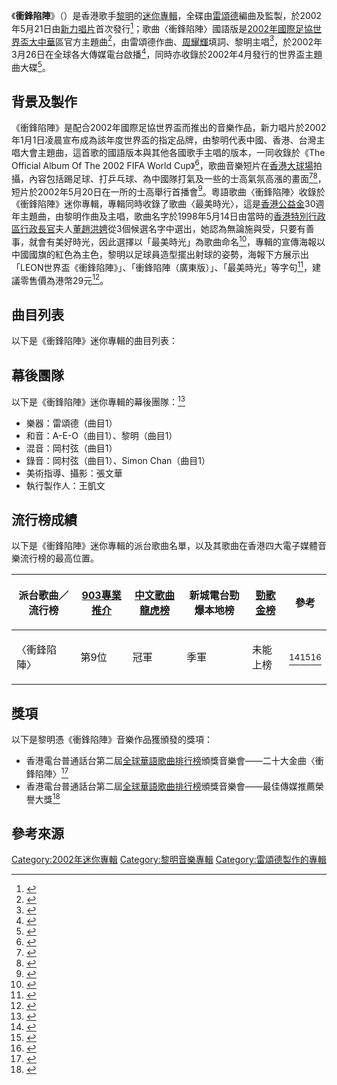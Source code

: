 {{Infobox album
| name       = 衝鋒陷陣
| original_name  = {{lang|en|''Charged Up''}}
| type       = EP
| artist     = [[黎明|黎明]]
| cover      = 黎明 世界盃衝鋒陷陣.jpg
| alt        = 《衝鋒陷陣》的唱片專輯封面
| released   = {{start date|2002|05|21}}
| format     = 
| recorded   = 1998年、2002年
| studio     = 
| genre      = 流行音樂
| length     = {{Duration|m=06|s=22}}
| language   = 粵語
| label      = 新力唱片
| producer   = 雷頌德
| chronology = 黎明
| prev_title = [[環球真經典系列_黎明|環球真經典系列 黎明]]
| prev_year  = 2001
| next_title = [[Homework|Homework]]
| next_year  = 2002
}}

《'''衝鋒陷陣'''》（{{lang-en|''Charged Up''}}）是香港歌手[[黎明|黎明]]的[[迷你專輯|迷你專輯]]，全碟由[[雷頌德|雷頌德]]編曲及監製，於2002年5月21日由[[索尼音樂娛樂_(香港)|新力唱片]]首次發行<ref>{{Cite web|url = https://www.881903.com/highlight/2392818/%E5%BB%A3%E6%9D%B1%E7%88%86%E8%B0%B7-%E6%98%8E%E6%97%A5%E4%B9%8B%E5%BB%A3%E6%9D%B1%E6%AD%8C/5%E6%9C%8821%E6%97%A5%E4%B9%8B%E5%BB%A3%E6%9D%B1%E6%AD%8C|title = 5月21日之廣東歌|date = 2021-05-20|publisher = 商業電台|language = zh|accessdate = 2021-06-05|archive-url = https://web.archive.org/web/20210605022309/https://www.881903.com/highlight/2392818/%E5%BB%A3%E6%9D%B1%E7%88%86%E8%B0%B7-%E6%98%8E%E6%97%A5%E4%B9%8B%E5%BB%A3%E6%9D%B1%E6%AD%8C/5%E6%9C%8821%E6%97%A5%E4%B9%8B%E5%BB%A3%E6%9D%B1%E6%AD%8C|archive-date = 2021-06-05|dead-url = no}}</ref>；歌曲〈衝鋒陷陣〉國語版是[[2002年國際足協世界盃|2002年國際足協世界盃]][[大中華|大中華]]區官方主題曲<ref>{{cite news|language = zh|url = https://collection.news/appledaily/articles/US7W7XZOMJN4THDHNCYMGA55H4|title = 唱世盃主題曲任有線大使 黎明唔怕得罪無線|publisher = 蘋果日報|author = 何永寧|date = 2002-03-27|accessdate = 2022-03-27|archive-url = https://web.archive.org/web/20210830195847/https://collection.news/appledaily/articles/US7W7XZOMJN4THDHNCYMGA55H4|archive-date = 2021-08-30|dead-url = no}}</ref>，由雷頌德作曲、[[周耀輝|周耀輝]]填詞、黎明主唱<ref>{{Cite book | author = 周耀輝、高偉雲 | title = 多重奏: 香港流行音樂聲像的全球流動 | location = 香港 | publisher = 香港中文大學出版社 | date = 2015 | pages = 24－26 | ISBN = 9629965879| language = zh}}</ref>，於2002年3月26日在全球各大傳媒電台啟播<ref>{{Cite web |url = http://www.hkce.com/press/release/2002/page25_big5.htm |title = 有線電視與Sony Music公布世界盃合作協議 黎明世界盃大碟(中港台區)宣傳歌曲「衝鋒陷陣」昨日全球首播 |date = 2002-03-26 |publisher = 有線電視 |language = zh |accessdate = 2020-09-27 |archive-url = https://web.archive.org/web/20200927060220/http://www.hkce.com/press/release/2002/page25_big5.htm |archive-date = 2020-09-27 |dead-url = no }}</ref>，同時亦收錄於2002年4月發行的世界盃主題曲大碟<ref>{{Cite web |url = https://www.discogs.com/Various-The-Official-Album-Of-The-2002-FIFA-World-Cup/release/7621854 |title = The Official Album Of The 2002 FIFA World Cup |date = 2002 |publisher = Discogs |language = en |accessdate = 2020-09-27 |archive-url = https://web.archive.org/web/20200927034228/https://www.discogs.com/Various-The-Official-Album-Of-The-2002-FIFA-World-Cup/release/7621854 |archive-date = 2020-09-27 |dead-url = no }}</ref>。

==背景及製作==
《衝鋒陷陣》是配合2002年國際足協世界盃而推出的音樂作品，新力唱片於2002年1月1日凌晨宣布成為該年度世界盃的指定品牌，由黎明代表中國、香港、台灣主唱大會主題曲，這首歌的國語版本與其他各國歌手主唱的版本，一同收錄於《The Official Album Of The 2002 FIFA World Cup》<ref>{{cite news|language =zh|author =蔡如玉、梁詠怡|url =https://hk.appledaily.com/entertainment/20020102/4YTUZ3D36HVC4KYNAZYUFSZKHY/|title =唱世盃國語版主題曲露一手 黎明炫耀踢波兩度撻Q|publisher =蘋果日報|date =2002-01-02|accessdate =2021-06-17|archive-url =https://web.archive.org/web/20210617120645/https://hk.appledaily.com/entertainment/20020102/4YTUZ3D36HVC4KYNAZYUFSZKHY/|archive-date =2021-06-17|dead-url =yes}}</ref>，歌曲音樂短片在[[香港大球場|香港大球場]]拍攝，內容包括踢足球、打乒乓球、為中國隊打氣及一些的士高氣氛高漲的畫面<ref>{{Cite web |url = http://ent.enorth.com.cn/system/2002/05/08/000325743.shtml |title = 黎明為世界盃主題曲拍攝MV動感十足 |date = 2002-05-08 |publisher = 北方網 |language = zh-hans |accessdate = 2020-09-27 |archive-url = https://web.archive.org/web/20021031080142/http://ent.enorth.com.cn/system/2002/05/08/000325743.shtml |archive-date = 2002-10-31 |dead-url = yes }}</ref><ref>{{Cite web |url = http://www.southcn.com/ent/yulefirst/200204110474.htm |title = 黎明結緣世界盃好運不斷 |date = 2002-04-11 |publisher = 南方網 |language = zh-hans |accessdate = 2020-09-27 |archive-url = https://web.archive.org/web/20020918115714/http://www.southcn.com/ent/yulefirst/200204110474.htm |archive-date = 2002-09-18 |dead-url = yes }}</ref>，短片於2002年5月20日在一所的士高舉行首播會<ref>{{cite news|language =zh|url =http://std.stheadline.com/daily/article/detail/1146969/%E6%97%A5%E5%A0%B1|title =黎明《衝鋒陷陣》為中國隊打氣|publisher =星島日報|date =2002-05-21|accessdate =2019-11-16|archive-url =https://web.archive.org/web/20191116074008/http://std.stheadline.com/daily/article/detail/1146969/%E6%97%A5%E5%A0%B1|archive-date =2019-11-16|dead-url =yes}}</ref>。粵語歌曲〈衝鋒陷陣〉收錄於《衝鋒陷陣》迷你專輯，專輯同時收錄了歌曲〈最美時光〉，這是[[香港公益金|香港公益金]]30週年主題曲，由黎明作曲及主唱，歌曲名字於1998年5月14日由當時的[[香港特別行政區行政長官|香港特別行政區行政長官]]夫人[[董趙洪娉|董趙洪娉]]從3個候選名字中選出，她認為無論施與受，只要有善事，就會有美好時光，因此選擇以「最美時光」為歌曲命名<ref>{{cite news |language =zh|url =https://i.imgur.com/aIwbonB.jpg|title =黎明、特首夫人及公益金負責人主持公益金踏入三十周年揭幕典禮|publisher=明報|author =依玲 |date =1998-05-15|accessdate =2021-12-21|archive-url = https://web.archive.org/web/20211221114944/https://i.imgur.com/aIwbonB.jpg|archive-date = 2021-12-21|dead-url = yes}}</ref>，專輯的宣傳海報以中國國旗的紅色為主色，黎明以足球員造型擺出射球的姿勢，海報下方展示出「LEON世界盃《衝鋒陷陣》」、「衝鋒陷陣（廣東版）」、「最美時光」等字句<ref>{{cite news|language =zh|url =http://paper.wenweipo.com/2002/06/02/EN0206020022.htm|title =《衝鋒陷陣》海報有瑕疵|publisher =文匯報|author =秋子|date =2002-06-02|accessdate =2019-11-16|archive-url =https://web.archive.org/web/20191116071829/http://paper.wenweipo.com/2002/06/02/EN0206020022.htm|archive-date =2019-11-16|dead-url =no}}</ref>，建議零售價為港幣29元<ref>{{cite news|language = zh|url = https://i.imgur.com/6ysRhUw.jpg|title = 現代音像 震撼全城|publisher = 蘋果日報|pages = C9 |date = 2002-05-21|accessdate = 2022-03-27|archive-url = https://web.archive.org/web/20220327121247/https://i.imgur.com/6ysRhUw.jpg|archive-date = 2022-03-27|dead-url = yes}}</ref>。

==曲目列表==
以下是《衝鋒陷陣》迷你專輯的曲目列表：
{{tracklist
| headline = CD
| total_length = 6:22
| title_width = 26%

| all_arranger = 雷頌德
| all_producer = 雷頌德

| title1 = 衝鋒陷陣
| music1 = [[雷頌德|雷頌德]]
| lyrics1 = [[甄健強|甄健強]]
| longnote1 = 2002年中港台世界盃宣傳歌曲廣東版
| length1 = 3:07

| title2 = 最美時光
| music2 = 黎明
| lyrics2 = [[潘源良|潘源良]]
| longnote2 = 香港公益金30週年主題曲
| length2 = 3:15
}}

==幕後團隊==
以下是《衝鋒陷陣》迷你專輯的幕後團隊：<ref>{{Cite web |url = https://www.discogs.com/Leon-%E8%A1%9D%E9%8B%92%E9%99%B7%E9%99%A3-Charged-Up-2002/release/13709573 |title = Leon Lai–衝鋒陷陣 Charged Up 2002 |date = 2002 |publisher = Discogs |language = en |accessdate = 2020-09-27 |archive-url = https://web.archive.org/web/20200523191947/https://www.discogs.com/Leon-%E8%A1%9D%E9%8B%92%E9%99%B7%E9%99%A3-Charged-Up-2002/release/13709573 |archive-date = 2020-05-23 |dead-url = no }}</ref>
*樂器：雷頌德（曲目1）
*和音：A-E-O（曲目1）、黎明（曲目1）
*混音：岡村弦（曲目1）
*錄音：岡村弦（曲目1）、Simon Chan（曲目1）
*美術指導、攝影：張文華
*執行製作人：王凱文

==流行榜成績==
以下是《衝鋒陷陣》迷你專輯的派台歌曲名單，以及其歌曲在香港四大電子媒體音樂流行榜的最高位置。
{| class="wikitable" align="center"
|-
! 派台歌曲／流行榜 !! [[903專業推介|903專業推介]] !! [[中文歌曲龍虎榜|中文歌曲龍虎榜]] !! 新城電台勁爆本地榜 !! [[勁歌金榜|勁歌金榜]]!! 參考
|-
|〈衝鋒陷陣〉||第9位||冠軍||季軍||未能上榜||<ref>{{Cite web |url = http://www.http.cc/music/rewrite.php/read-2778.html |title = 2002年第17週903專業推介流行榜 |date = 2014-06-04 |publisher = http.cc音樂 |language = zh |accessdate = 2019-11-16 |archive-url = https://web.archive.org/web/20190402122001/http://www.http.cc/music/rewrite.php/read-2778.html |archive-date = 2019-04-02 |dead-url = no }}</ref><ref>{{Cite web |url = http://www.http.cc/music/rewrite.php/read-2083.html |title = 2002年第20週香港電台中文歌曲龍虎榜 |date = 2014-05-04 |publisher = http.cc音樂 |language = zh |accessdate = 2019-11-16 |archive-url = https://web.archive.org/web/20190402122104/http://www.http.cc/music/rewrite.php/read-2083.html |archive-date = 2019-04-02 |dead-url = no }}</ref><ref>{{Cite web |url = http://www.http.cc/music/rewrite.php/read-4179.html |title = 2002年第17週新城勁爆本地榜 |date = 2014-07-17 |publisher = http.cc音樂 |language = zh |accessdate = 2019-11-16 |archive-url = https://web.archive.org/web/20190402122235/http://www.http.cc/music/rewrite.php/read-4179.html |archive-date = 2019-04-02 |dead-url = no }}</ref>
|}

==獎項==
以下是黎明憑《衝鋒陷陣》音樂作品獲頒發的獎項：
*香港電台普通話台第二屆[[全球華語歌曲排行榜|全球華語歌曲排行榜]]頒獎音樂會——二十大金曲〈衝鋒陷陣〉<ref>{{Cite web |url = http://old.ltn.com.tw/2002/new/aug/31/today-show2.htm |title = 全球華語排行榜 |author = 丁維莉 |date = 2002-08-31 |publisher = 自由電子新聞網 |language = zh |accessdate = 2020-09-27 |archive-url = https://web.archive.org/web/20200927061022/http://old.ltn.com.tw/2002/new/aug/31/today-show2.htm |archive-date = 2020-09-27 |dead-url = no }}</ref>
*香港電台普通話台第二屆[[全球華語歌曲排行榜|全球華語歌曲排行榜]]頒獎音樂會——最佳傳媒推薦榮譽大獎<ref>{{cite news |language = zh |url = http://std.stheadline.com/daily/article/detail/1162131/%E6%97%A5%E5%A0%B1 |title = 黎明破例領榮譽大獎 |publisher = 星島日報 |date = 2002-08-17 |accessdate = 2019-11-16 |archive-url = https://web.archive.org/web/20190805115557/http://std.stheadline.com/daily/article/detail/1162131/%E6%97%A5%E5%A0%B1 |archive-date = 2019-08-05 |dead-url = yes }}</ref>

==參考來源==
{{reflist|2}}
{{portal bar|音樂}}
{{黎明}}
[[Category:2002年迷你專輯|Category:2002年迷你專輯]]
[[Category:黎明音樂專輯|Category:黎明音樂專輯]]
[[Category:雷頌德製作的專輯|Category:雷頌德製作的專輯]]